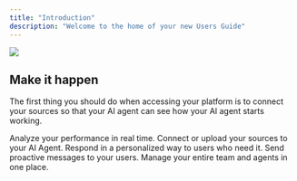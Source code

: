 ```yaml
---
title: "Introduction"
description: "Welcome to the home of your new Users Guide"
---
```


![](/lovibanner.png)

## Make it happen

The first thing you should do when accessing your platform is to connect your sources so that your AI agent can see how your AI agent starts working.

<CardGroup cols={2}>
  <Card title="Analytics" icon="chart-line" href="https://lovi.mintlify.app/ug_analytics_en">
    Analyze your performance in real time.
  </Card>

  <Card title="Knowledge base" icon="brain" href="https://lovi.mintlify.app/ug_kb_en">
    Connect or upload your sources to your AI Agent.
  </Card>

  <Card title="Livechat" icon="headset" href="https://lovi.mintlify.app/ug_livechat_en">
    Respond in a personalized way to users who need it.
  </Card>

  <Card title="WhatsApp Notifications" icon="paper-plane" href="https://lovi.mintlify.app/ug_pushnotifications_en">
    Send proactive messages to your users.
  </Card>
</CardGroup>

  <Card title="Team management" icon="people-group" href="https://lovi.mintlify.app/ug_team_en">
    Manage your entire team and agents in one place.
  </Card>
</CardGroup>
